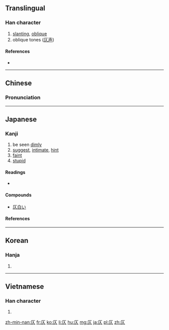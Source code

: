 {{also|지}}
==Translingual==

===Han character===
{{Han char|rn=9|rad=人|as=02|sn=4|four=7128<sub>0</sub>|canj=一人 (MO)|ids=⿸[[厂]][[人]]}}

# [[slanting]], [[oblique]]
# oblique tones ([[仄声]])

====References====
* {{Han ref|kx=0091.120|dkj=00352|dj=0193.040|hdz=10103.070|uh=4EC4|ud=20164|bh=A4B7|bd=42167}}

----

==Chinese==
{{zh-forms}}

===Pronunciation===
{{zh-pron
|m=zè
|c=zak1
|mc=y
|oc=y
|ma=
|cat=a
}}

----

==Japanese==
{{ja-forms|[[仄]]|[[仄]]|[[仄]]}}

===Kanji===
{{ja-kanji|grade=uc|rs=人02}}

# be seen [[dimly]]
# [[suggest]], [[intimate]], [[hint]]
# [[faint]]
# [[stupid]]

====Readings====
* {{ja-readings|on=[[そく]] (soku), [[しょく]] (shoku), [[しき]] (shiki)|kun=[[かたむく]] (katamuku), [[ほのか]] (honoka)}}

====Compounds====
* [[仄白い]]

====References====
{{ja-kref
|jis= 503C
|ku= 4828
|shift= 98BA
|euc= D0BC
|freq= ''not ranked''
|nelson= 815
|newnelson= 107
|halpern= 2946 
|kld= ''not listed''
|heisig= 2153 
|tuttle= 2p2.1 
}}

----

==Korean==

===Hanja===
{{ko-hanja|hangeul=측|rv=cheuk|mr=ch'ŭk}}

# {{defn|lang=ko|sort=人02}}

----

==Vietnamese==

===Han character===
{{vi-hantu|[[trắc]]|rs=人02}}

# {{defn|lang=vi|sort=人02}}

[[zh-min-nan:仄]]
[[fr:仄]]
[[ko:仄]]
[[li:仄]]
[[hu:仄]]
[[mg:仄]]
[[ja:仄]]
[[pl:仄]]
[[zh:仄]]
